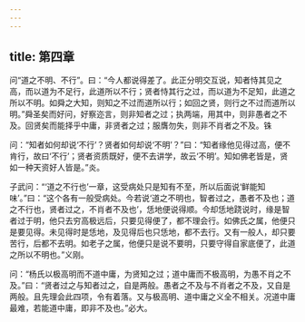 ```yaml
---
---
---
```

title: 第四章
---







问“道之不明、不行”。曰：“今人都说得差了。此正分明交互说，知者恃其见之高，而以道为不足行，此道所以不行；贤者恃其行之过，而以道为不足知，此道之所以不明。如舜之大知，则知之不过而道所以行；如回之贤，则行之不过而道所以明。”舜圣矣而好问，好察迩言，则非知者之过；执两端，用其中，则非愚者之不及。回贤矣而能择乎中庸，非贤者之过；服膺勿失，则非不肖者之不及。铢

问：“知者如何却说‘不行’？贤者如何却说‘不明’？”曰：“知者缘他见得过高，便不肯行，故曰‘不行’；贤者资质既好，便不去讲学，故云‘不明’。知如佛老皆是，贤如一种天资好人皆是。”炎。

子武问：“‘道之不行也’一章，这受病处只是知有不至，所以后面说‘鲜能知味’。”曰：“这个各有一般受病处。今若说‘道之不明也，智者过之，愚者不及也；道之不行也，贤者过之，不肖者不及也’，恁地便说得顺。今却恁地跷说时，缘是智者过于明，他只去穷高极远后，只要见得便了，都不理会行。如佛氏之属，他便只是要见得。未见得时是恁地，及见得后也只恁地，都不去行。又有一般人，却只要苦行，后都不去明。如老子之属，他便只是说不要明，只要守得自家底便了，此道之所以不明也。”义刚。

问：“杨氏以极高明而不道中庸，为贤知之过；道中庸而不极高明，为愚不肖之不及。”曰：“贤者过之与知者过之，自是两般。愚者之不及与不肖者之不及，又自是两般。且先理会此四项，令有着落。又与极高明、道中庸之义全不相关。况道中庸最难，若能道中庸，即非不及也。”必大。